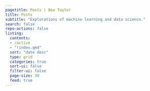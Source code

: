 ```yaml
---
pagetitle: Posts | Bea Taylor
title: Posts
subtitle: "Explorations of machine learning and data science."
search: false
repo-actions: false
listing:
  contents: 
  - /active
  - "!index.qmd"
  sort: "date desc"
  type: grid
  categories: true
  sort-ui: false
  filter-ui: false
  page-size: 30
  feed: true
---
```

<!-- Our ideas content is in development. Interested in contributing to Real World Data Science? [Check out our call for contributions](/contributor-docs/call-for-contributions.qmd). -->